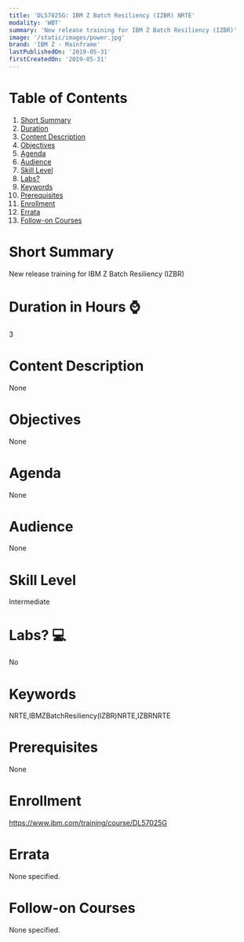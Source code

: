 ```yaml
---
title: 'DL57025G: IBM Z Batch Resiliency (IZBR) NRTE'
modality: 'WBT'
summary: 'New release training for IBM Z Batch Resiliency (IZBR)'
image: '/static/images/power.jpg'
brand: 'IBM Z - Mainframe'
lastPublishedOn: '2019-05-31'
firstCreatedOn: '2019-05-31'
---
```

# Table of Contents
1.  [Short Summary](#short-summary)
2.  [Duration](#duration-in-hours-)
3.  [Content Description](#content-description)
4.  [Objectives](#objectives)
5.  [Agenda](#agenda)
6.  [Audience](#audience)
7.  [Skill Level](#skill-level)
8.  [Labs?](#labs-)
9.  [Keywords](#keywords)
10. [Prerequisites](#prerequisites)
11. [Enrollment](#enrollment)
12. [Errata](#errata)
13. [Follow-on Courses](#follow-on-courses)

# Short Summary
New release training for IBM Z Batch Resiliency (IZBR)

# Duration in Hours ⌚
3

# Content Description
None

# Objectives
None

# Agenda
None

# Audience
None

# Skill Level
Intermediate

# Labs? 💻
No

# Keywords
NRTE,IBMZBatchResiliency(IZBR)NRTE,IZBRNRTE

# Prerequisites
None

# Enrollment
https://www.ibm.com/training/course/DL57025G

# Errata
None specified.

# Follow-on Courses
None specified.

